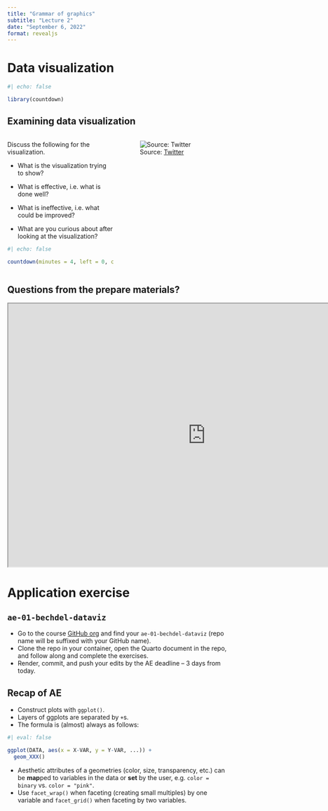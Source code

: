 ```yaml
---
title: "Grammar of graphics"
subtitle: "Lecture 2"
date: "September 6, 2022"
format: revealjs
---
```


# Data visualization

```r
#| echo: false

library(countdown)
```

## **Examining data visualization** {.smaller}

::: columns
::: {.column width="50%"}
Discuss the following for the visualization.

-   What is the visualization trying to show?

-   What is effective, i.e. what is done well?

-   What is ineffective, i.e. what could be improved?

-   What are you curious about after looking at the visualization?

```r
#| echo: false

countdown(minutes = 4, left = 0, color_text = "#325b74")
```
:::

::: {.column width="50%"}
![Source: [Twitter](https://twitter.com/reina_sabah/status/1291509085855260672)](images/03/female-heights.png){fig-align="center"}
:::
:::

## Questions from the prepare materials?

```{=html}
<iframe src="https://app.sli.do/event/wCtRaWXjUCSQGm1untvmE5/embed/polls/8a814dd9-a20e-4a10-911c-cde825e98c35" width="900" height="600"></iframe>
```
# Application exercise

## `ae-01-bechdel-dataviz`

::: appex
-   Go to the course [GitHub org](https://github.com/sta199-f22-1) and find your `ae-01-bechdel-dataviz` (repo name will be suffixed with your GitHub name).
-   Clone the repo in your container, open the Quarto document in the repo, and follow along and complete the exercises.
-   Render, commit, and push your edits by the AE deadline -- 3 days from today.
:::

## Recap of AE {.smaller}

-   Construct plots with `ggplot()`.
-   Layers of ggplots are separated by `+`s.
-   The formula is (almost) always as follows:

```r
#| eval: false

ggplot(DATA, aes(x = X-VAR, y = Y-VAR, ...)) +
  geom_XXX()
```

-   Aesthetic attributes of a geometries (color, size, transparency, etc.) can be **map**ped to variables in the data or **set** by the user, e.g. `color = binary` vs. `color = "pink"`.
-   Use `facet_wrap()` when faceting (creating small multiples) by one variable and `facet_grid()` when faceting by two variables.
